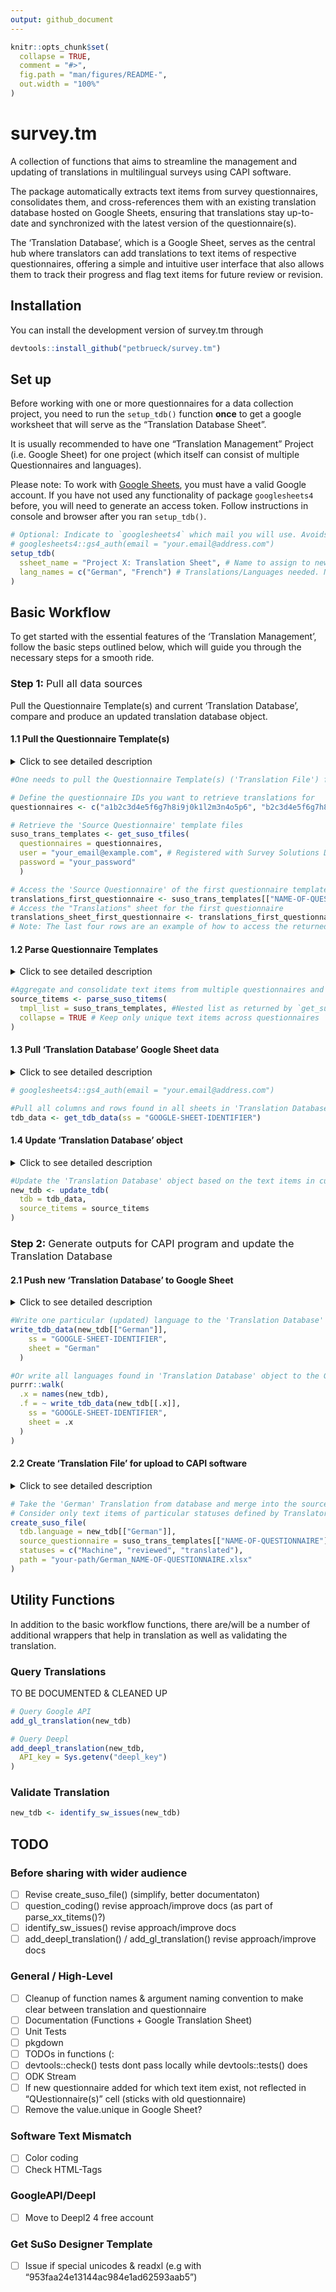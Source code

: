 ```yaml
---
output: github_document
---
```



```r
knitr::opts_chunk$set(
  collapse = TRUE,
  comment = "#>",
  fig.path = "man/figures/README-",
  out.width = "100%"
)
```

# survey.tm


A collection of functions that aims to streamline the management and updating of translations in multilingual surveys using CAPI software. 

The package automatically extracts text items from survey questionnaires, consolidates them, and cross-references them with an existing translation database hosted on Google Sheets, ensuring that translations stay up-to-date and synchronized with the latest version of the questionnaire(s).

The 'Translation Database', which is a Google Sheet, serves as the central hub where translators can add translations to text items of respective questionnaires, offering a simple and intuitive user interface that also allows them to track their progress and flag text items for future review or revision.


## Installation

You can install the development version of survey.tm through

``` r
devtools::install_github("petbrueck/survey.tm")
```


## Set up

Before working with one or more questionnaires for a data collection project, you need to run the `setup_tdb()` function **once** to get a google worksheet that will serve as the "Translation Database Sheet". 

It is usually recommended to have one "Translation Management" Project (i.e. Google Sheet) for one project (which itself can consist of multiple Questionnaires and languages). 

Please note: To work with [Google Sheets](https://www.google.com/sheets/about/), you must have a valid Google account. If you have not used any functionality of package `googlesheets4` before, you will need to generate an access token. Follow instructions in console and browser after you ran `setup_tdb()`.

```  r
# Optional: Indicate to `googlesheets4` which mail you will use. Avoids selecting pre-authorised account manually.
# googlesheets4::gs4_auth(email = "your.email@address.com")
setup_tdb(
  ssheet_name = "Project X: Translation Sheet", # Name to assign to new google worksheet
  lang_names = c("German", "French") # Translations/Languages needed. Needs to be ISO 639-1 language name.
)
```


## Basic Workflow

To get started with the essential features of the 'Translation Management', follow the basic steps outlined below, which will guide you through the necessary steps for a smooth ride. 


### Step 1: <span style="font-weight: normal"> Pull all data sources</span>

Pull the Questionnaire Template(s) and current 'Translation Database', compare and produce an updated translation database object. 

#### 1.1 Pull the Questionnaire Template(s) 

<details>
<summary>
Click to see detailed description
</summary>

To retrieve the current version and text items of the questionnaire(s) you're working with, you can use the `get_suso_tfiles()` function. This function downloads the [questionnaire templates](https://docs.mysurvey.solutions/questionnaire-designer/toolbar/multilingual-questionnaires/) in Excel format from the Survey Solutions Designer and stores them as nested lists in your environment. You can specify the questionnaires by using their questionnaire ID, which is a 32-character alphanumeric identifier. 

You can find this ID by logging in to the Survey Solutions Designer and accessing your questionnaire. The URL in your browser should look like `https://designer.mysurvey.solutions/questionnaire/details/xxxxxxxxxxxxxxxxxxxxxxxxxxxxxxxx`, where the combination of x's after `/details/` represents your questionnaire ID.

</details>


```  r
#One needs to pull the Questionnaire Template(s) ('Translation File') from the Survey Solutions Designer

# Define the questionnaire IDs you want to retrieve translations for
questionnaires <- c("a1b2c3d4e5f6g7h8i9j0k1l2m3n4o5p6", "b2c3d4e5f6g7h8i9j0k1l2m3n4o5p6a7")

# Retrieve the 'Source Questionnaire' template files
suso_trans_templates <- get_suso_tfiles(
  questionnaires = questionnaires,
  user = "your_email@example.com", # Registered with Survey Solutions Designer
  password = "your_password"
  )

# Access the 'Source Questionnaire' of the first questionnaire template
translations_first_questionnaire <- suso_trans_templates[["NAME-OF-QUESTIONNAIRE"]]
# Access the "Translations" sheet for the first questionnaire
translations_sheet_first_questionnaire <- translations_first_questionnaire[["Translations"]]
# Note: The last four rows are an example of how to access the returned object "suso_trans_templates". In most cases, you will not need to access the object in this way.

```


#### 1.2 Parse Questionnaire Templates

<details>
<summary>
Click to see detailed description
</summary>

Text items to be translated are currently distributed across questionnaires and sheets in the object returned by `get_suso_tfiles()`. To aggregate all these items into a single consolidated data.table, use the `parse_suso_titems()` function. 

</details>


```  r
#Aggregate and consolidate text items from multiple questionnaires and sheets into a single data.table using parse_suso_titems().
source_titems <- parse_suso_titems(
  tmpl_list = suso_trans_templates, #Nested list as returned by `get_suso_tfiles()`
  collapse = TRUE # Keep only unique text items across questionnaires
)
```  


#### 1.3 Pull 'Translation Database' Google Sheet data

<details>
<summary>
Click to see detailed description
</summary>

In order to add translations to the 'Source Questionnaires', it's necessary to pull any existing translations (if available) specified by the Translator from the 'Translation Database' Google Sheet.

`get_tdb_data()` is a simple wrapper for `googlesheets4::read_sheet()` and returns a list where each element is a sheet in the Google Sheet, representing translation data for a specific language.

Please note: At first run after `setup_tdb()`, all elements of the list returned will be empty data.table's. 
</details>

```  r
# googlesheets4::gs4_auth(email = "your.email@address.com")

#Pull all columns and rows found in all sheets in 'Translation Database' Google Sheet
tdb_data <- get_tdb_data(ss = "GOOGLE-SHEET-IDENTIFIER")

```  


#### 1.4 Update 'Translation Database' object

<details>
<summary>
Click to see detailed description
</summary>

Compares 'Source Questionnaire' text items (object returned by `parse_odk_titems()` or `parse_suso_titems()`) against the 'Translation Database' list returned by `get_tdb_data()`.

Removes any text item in any sheet in the translation database object that no longer is part of the source questionnaire(s). Adds any new text item from source questionnaire(s) not yet found in the database. 

List returned will be used for subsequent processes, including creating 'Translated Questionnaires' for uplöad to CAPI system as well as pushed to the 'Translation Database'

</details>

```  r
#Update the 'Translation Database' object based on the text items in current version of 'Source Questionnaire(s)'
new_tdb <- update_tdb(
  tdb = tdb_data,
  source_titems = source_titems
)

```  

### Step 2: <span style="font-weight: normal"> Generate outputs for CAPI program and update the Translation Database</span>


#### 2.1 Push new 'Translation Database' to Google Sheet


<details>
<summary>
Click to see detailed description
</summary>

Object `new_tdb` contains the most recent text items from the source questionnaire along with the previously added translations (if any) for all languages in the 'Translation Database'. As a next step, one should update the Google Worksheet 'Database' so that Translators can continue working on the most recent version of the questionnaire(s). To this end, use `write_tdb_data()` which writes one language from `new_tdb` object to one particular sheet in the Google Worksheet.  

Please note: It is advisable to coordinate with the Translator(s) to not overwrite translations that she is adding to the Database sheet while you are about to push new ones. 

</details>

```  r
#Write one particular (updated) language to the 'Translation Database' Google Sheet
write_tdb_data(new_tdb[["German"]],
    ss = "GOOGLE-SHEET-IDENTIFIER",
    sheet = "German"
  )

#Or write all languages found in 'Translation Database' object to the Google Sheet
purrr::walk(
  .x = names(new_tdb),
  .f = ~ write_tdb_data(new_tdb[[.x]],
    ss = "GOOGLE-SHEET-IDENTIFIER",
    sheet = .x
  )
)
```  


#### 2.2 Create 'Translation File' for upload to CAPI software


<details>
<summary>
Click to see detailed description
</summary>

Using object `new_tdb`, one can now add the most recent translation to a questionnaire source template (as returned by `get_suso_tfiles()`) of your choice. 

To this end, use `create_suso_file()` which will write a .xlsx file that one can use to upload to the Survey Solutions Designer. 

</details>

```  r
# Take the 'German' Translation from database and merge into the source questionnaire as returned by \code{\link{get_suso_tfiles}}
# Consider only text items of particular statuses defined by Translator
create_suso_file(
  tdb.language = new_tdb[["German"]],
  source_questionnaire = suso_trans_templates[["NAME-OF-QUESTIONNAIRE"]],
  statuses = c("Machine", "reviewed", "translated"),
  path = "your-path/German_NAME-OF-QUESTIONNAIRE.xlsx"
)
```  



## Utility Functions
In addition to the basic workflow functions, there are/will be a number of additional wrappers that help in translation as well as validating the translation. 

### Query Translations 
TO BE DOCUMENTED & CLEANED UP 
```  r
# Query Google API
add_gl_translation(new_tdb)

# Query Deepl
add_deepl_translation(new_tdb,
  API_key = Sys.getenv("deepl_key")
)

```


### Validate Translation

```  r
new_tdb <- identify_sw_issues(new_tdb)
```



## TODO


### Before sharing with wider audience 


- [ ] Revise create_suso_file() (simplify, better documentaton)
- [ ] question_coding() revise approach/improve docs (as part of parse_xx_titems()?)
- [ ] identify_sw_issues() revise approach/improve docs
- [ ] add_deepl_translation() / add_gl_translation() revise approach/improve docs


### General / High-Level 

- [ ] Cleanup of function names & argument naming convention to make clear between translation and questionnaire
- [ ] Documentation (Functions + Google Translation Sheet)
- [ ] Unit Tests
- [ ] pkgdown
- [ ] TODOs in functions (: 
- [ ] devtools::check() tests dont pass locally while devtools::tests() does
- [ ] ODK Stream
- [ ] If new questionnaire added for which text item exist, not reflected in "QUestionnaire(s)" cell (sticks with old questionnaire)
- [ ] Remove the value.unique in Google Sheet? 

### Software Text Mismatch 
- [ ] Color coding
- [ ] Check HTML-Tags

### GoogleAPI/Deepl
- [ ] Move to Deepl2 4 free account 

### Get SuSo Designer Template 
- [ ] Issue if special unicodes & readxl (e.g with "953faa24e13144ac984e1ad62593aab5")

